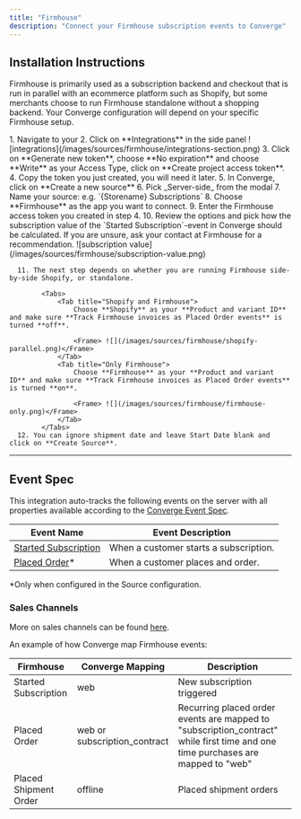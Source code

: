 ```yaml
---
title: "Firmhouse"
description: "Connect your Firmhouse subscription events to Converge"
---
```



## Installation Instructions

Firmhouse is primarily used as a subscription backend and checkout that is run in parallel with an ecommerce platform such as Shopify, but some merchants choose to run Firmhouse standalone without a shopping backend.
Your Converge configuration will depend on your specific Firmhouse setup.

  <Steps>
      <Step title="Navigate to the Firmhouse Admin Dashboard">
       1. Navigate to your <OutboundLink linkText="Firmhouse Dashboard" linkTarget="https://portal.firmhouse.com/sign_in" />
      </Step>
  <Step title="Create your API token">
      2. Click on **Integrations** in the side panel
        <Frame> ![integrations](/images/sources/firmhouse/integrations-section.png) </Frame>
      3. Click on **Generate new token**, choose **No expiration** and choose **Write** as your Access Type, click on **Create project access token**.
      4. Copy the token you just created, you will need it later.
  </Step>
  <Step title="Create a new Server-side source in Converge">
      5. In Converge, click on **Create a new source**
      6. Pick _Server-side_ from the modal
      7. Name your source: e.g. `{Storename} Subscriptions`
  </Step>
  <Step title="Connect and configure the Source">
      8. Choose **Firmhouse** as the app you want to connect.
      9. Enter the Firmhouse access token you created in step 4.
      10. Review the options and pick how the subscription value of the `Started Subscription`-event in Converge should be calculated. If you are unsure, ask your contact at Firmhouse for a recommendation.
        <Frame> ![subscription value](/images/sources/firmhouse/subscription-value.png) </Frame>
      
      11. The next step depends on whether you are running Firmhouse side-by-side Shopify, or standalone.
      
            <Tabs> 
                <Tab title="Shopify and Firmhouse"> 
                    Choose **Shopify** as your **Product and variant ID** and make sure **Track Firmhouse invoices as Placed Order events** is turned **off**.

                    <Frame> ![](/images/sources/firmhouse/shopify-parallel.png)</Frame>
                </Tab> 
                <Tab title="Only Firmhouse">
                    Choose **Firmhouse** as your **Product and variant ID** and make sure **Track Firmhouse invoices as Placed Order events** is turned **on**.

                    <Frame> ![](/images/sources/firmhouse/firmhouse-only.png)</Frame>
                </Tab>
            </Tabs>
      12. You can ignore shipment date and leave Start Date blank and click on **Create Source**.

  </Step>
  </Steps>



---

## Event Spec

This integration auto-tracks the following events on the server with all properties available according to the [Converge Event Spec](/sources/converge-spec).

| Event Name                                                          | Event Description                      |
| ------------------------------------------------------------------- | -------------------------------------- |
| [Started Subscription](/sources/converge-spec#started-subscription) | When a customer starts a subscription. |
| [Placed Order](/sources/converge-spec#started-subscription)*        | When a customer places and order.      |

*Only when configured in the Source configuration.

### Sales Channels

More on sales channels can be found [here](/sources/concepts/sales-channels).

An example of how Converge map Firmhouse events:

| Firmhouse             | Converge Mapping                    | Description                                                                                                                     |
| --------------------- | ---------------------------- | ------------------------------------------------------------------------------------------------------------------------------- |
| Started Subscription  | web                          |  New subscription triggered                                                                                                                               |
| Placed Order          | web or subscription_contract | Recurring placed order events are mapped to "subscription_contract" while first time and one time purchases are mapped to "web" |
| Placed Shipment Order | offline                      | Placed shipment orders                                                                                                          |
